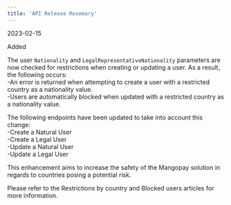 ```yaml
---  
title: 'API Release Rosemary'  
---  
```

<span class="date">2023-02-15</span>  
  
  
<div class="pill pill-green">Added</div>  
  

The user `Nationality` and `LegalRepresentativeNationality` parameters are now checked for restrictions when creating or updating a user. As a result, the following occurs:  
-An error is returned when attempting to create a user with a restricted country as a nationality value.  
-Users are automatically blocked when updated with a restricted country as a nationality value.  

The following endpoints have been updated to take into account this change:  
-Create a Natural User  
-Create a Legal User  
-Update a Natural User  
-Update a Legal User  

This enhancement aims to increase the safety of the Mangopay solution in regards to countries posing a potential risk.  

Please refer to the Restrictions by country and Blocked users articles for more information.